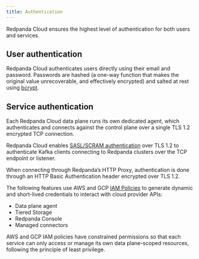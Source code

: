 ```yaml
---
title: Authentication
---
```


<head>
    <meta name="title" content="Redpanda Cloud Authentication  | Redpanda Docs"/>
    <meta name="description" content="Learn about Redpanda Cloud authentication and authentication services."/>
    <link rel="canonical" href="https://docs.redpanda.com/docs/deploy/deployment-option/cloud/security/authentication/" />
</head>

Redpanda Cloud ensures the highest level of authentication for both users and services.

## User authentication

Redpanda Cloud authenticates users directly using their email and password.
Passwords are hashed (a one-way function that makes the original value unrecoverable,
and effectively encrypted) and salted at rest using [bcrypt](https://en.wikipedia.org/wiki/Bcrypt).

## Service authentication

Each Redpanda Cloud data plane runs its own dedicated agent,
which authenticates and connects against the control plane over a single TLS 1.2
encrypted TCP connection.

Redpanda Cloud enables [SASL/SCRAM authentication](../../../../../manage/security/authentication#saslscram)
over TLS 1.2 to authenticate Kafka clients connecting to Redpanda clusters over
the TCP endpoint or listener.

When connecting through Redpanda’s HTTP Proxy, authentication is done through an
HTTP Basic Authentication header encrypted over TLS 1.2.


The following features use AWS and GCP [IAM Policies](../authorization/cloud-authorization#iam-policies) to generate
dynamic and short-lived credentials to interact with cloud provider APIs:

- Data plane agent
- Tiered Storage
- Redpanda Console
- Managed connectors

AWS and GCP IAM policies have constrained permissions so that each service can only
access or manage its own data plane-scoped resources, following the principle of
least privilege.
